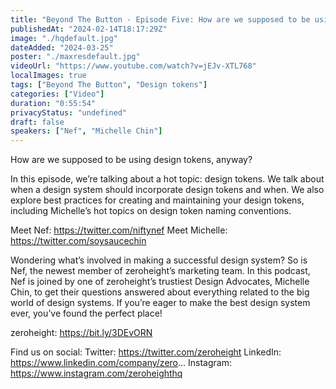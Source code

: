 ```yaml
---
title: "Beyond The Button - Episode Five: How are we supposed to be using design tokens, anyway?"
publishedAt: "2024-02-14T18:17:29Z"
image: "./hqdefault.jpg"
dateAdded: "2024-03-25"
poster: "./maxresdefault.jpg"
videoUrl: "https://www.youtube.com/watch?v=jEJv-XTL768"
localImages: true
tags: ["Beyond The Button", "Design tokens"]
categories: ["Video"]
duration: "0:55:54"
privacyStatus: "undefined"
draft: false
speakers: ["Nef", "Michelle Chin"]
---
```

How are we supposed to be using design tokens, anyway?

In this episode, we’re talking about a hot topic: design tokens. We talk about when a design system should incorporate design tokens and when. We also explore best practices for creating and maintaining your design tokens, including Michelle’s hot topics on design token naming conventions. 

Meet Nef: https://twitter.com/niftynef
Meet Michelle: https://twitter.com/soysaucechin

Wondering what’s involved in making a successful design system? So is Nef, the newest member of zeroheight’s marketing team. In this podcast, Nef is joined by one of zeroheight’s trustiest Design Advocates, Michelle Chin, to get their questions answered about everything related to the big world of design systems. If you’re eager to make the best design system ever, you’ve found the perfect place!

zeroheight: https://bit.ly/3DEvORN

Find us on social:
Twitter: https://twitter.com/zeroheight
LinkedIn: https://www.linkedin.com/company/zero...
Instagram: https://www.instagram.com/zeroheighthq
